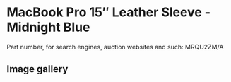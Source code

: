 
# MacBook Pro 15″ Leather Sleeve - Midnight Blue

Part number, for search engines, auction websites and such: MRQU2ZM/A

## Image gallery

<div style={{ width: '100%', maxWidth: '768px' }}>
<GalleryComponent
    images={[
      {
        original: "/everysource/MRQU2.webp",
        thumbnail: "/everypreview/MRQU2.webp",
      },
      {
        original: "/everysource/MRQU2_AV1.webp",
        thumbnail: "/everypreview/MRQU2_AV1.webp",
      },
      {
        original: "/everysource/MRQU2_AV2_SILVER.webp",
        thumbnail: "/everypreview/MRQU2_AV2_SILVER.webp",
      },
      {
        original: "/everysource/MRQU2_AV2_SPACE_GRAY.webp",
        thumbnail: "/everypreview/MRQU2_AV2_SPACE_GRAY.webp",
      }
    ]}
  />
</div>